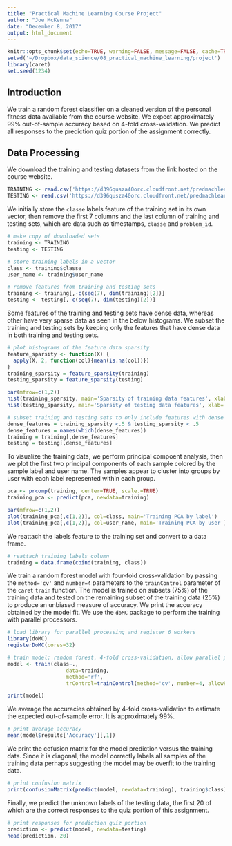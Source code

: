 ```yaml
---
title: "Practical Machine Learning Course Project"
author: "Joe McKenna"
date: "December 8, 2017"
output: html_document
---
```


```r
knitr::opts_chunk$set(echo=TRUE, warning=FALSE, message=FALSE, cache=TRUE)
setwd('~/Dropbox/data_science/08_practical_machine_learning/project')
library(caret)
set.seed(1234)
```

## Introduction

We train a random forest classifier on a cleaned version of the personal fitness data available from the course website. We expect approximately 99% out-of-sample accuracy based on 4-fold cross-validation. We predict all responses to the prediction quiz portion of the assignment correctly.

## Data Processing

We download the training and testing datasets from the link hosted on the course website.

```r
TRAINING <- read.csv('https://d396qusza40orc.cloudfront.net/predmachlearn/pml-training.csv')
TESTING <- read.csv('https://d396qusza40orc.cloudfront.net/predmachlearn/pml-testing.csv')
```

We initially store the ``classe`` labels feature of the training set in its own vector, then remove the first 7 columns and the last column of training and testing sets, which are data such as timestamps, ``classe`` and ``problem_id``.

```r
# make copy of downloaded sets
training <- TRAINING
testing <- TESTING

# store training labels in a vector
class <- training$classe
user_name <- training$user_name

# remove features from training and testing sets
training <- training[,-c(seq(7), dim(training)[2])]
testing <- testing[,-c(seq(7), dim(testing)[2])]
```

Some features of the training and testing sets have dense data, whereas other have very sparse data as seen in the below histograms. We subset the training and testing sets by keeping only the features that have dense data in both training and testing sets.

```r
# plot histograms of the feature data sparsity
feature_sparsity <- function(X) {
  apply(X, 2, function(col){mean(is.na(col))})
}
training_sparsity = feature_sparsity(training)
testing_sparsity = feature_sparsity(testing)

par(mfrow=c(1,2))
hist(training_sparsity, main='Sparsity of training data features', xlab='feature data sparsity')
hist(testing_sparsity, main='Sparsity of testing data features', xlab='feature data sparsity')

# subset training and testing sets to only include features with dense data
dense_features = training_sparsity <.5 & testing_sparsity < .5
dense_features = names(which(dense_features))
training = training[,dense_features]
testing = testing[,dense_features]
```

To visualize the training data, we perform principal compoent analysis, then we plot the first two principal components of each sample colored by the sample label and user name. The samples appear to cluster into groups by user with each label represented within each group.

```r
pca <- prcomp(training, center=TRUE, scale.=TRUE)
training_pca <- predict(pca, newdata=training)

par(mfrow=c(1,2))
plot(training_pca[,c(1,2)], col=class, main='Training PCA by label')
plot(training_pca[,c(1,2)], col=user_name, main='Training PCA by user')
```

We reattach the labels feature to the training set and convert to a data frame.

```r
# reattach training labels column
training = data.frame(cbind(training, class))
```

We train a random forest model with four-fold cross-validation by passing the ``method='cv'`` and ``number=4`` parameters to the ``trainControl`` parameter of the ``caret`` ``train`` function. The model is trained on subsets (75%) of the training data and tested on the remaining subset of the training data (25%) to produce an unbiased measure of accuracy. We print the accuracy obtained by the model fit. We use the ``doMC`` package to perform the training with parallel processors.

```r
# load library for parallel processing and register 6 workers
library(doMC)
registerDoMC(cores=32)

# train model: random forest, 4-fold cross-validation, allow parallel processing
model <- train(class~.,
                   data=training,
                   method='rf',
                   trControl=trainControl(method='cv', number=4, allowParallel=TRUE))

print(model)
```

We average the accuracies obtained by 4-fold cross-validation to estimate the expected out-of-sample error. It is approximately 99%.

```r
# print average accuracy
mean(model$results['Accuracy'][,1])
```

We print the cofusion matrix for the model prediction versus the training data. Since it is diagonal, the model correctly labels all samples of the training data perhaps suggesting the model may be overfit to the training data.

```r
# print confusion matrix
print(confusionMatrix(predict(model, newdata=training), training$class)$table)
```

Finally, we predict the unknown labels of the testing data, the first 20 of which are the correct responses to the quiz portion of this assignment.

```r
# print responses for prediction quiz portion
prediction <- predict(model, newdata=testing)
head(prediction, 20)
```